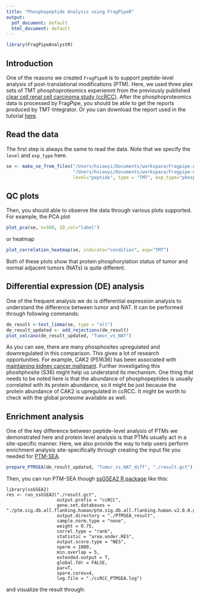 ```yaml
---
title: "Phosphopeptide Analysis using FragPipeR"
output:
  pdf_document: default
  html_document: default
---
```


```r
library(FragPipeAnalystR)
```

## Introduction
One of the reasons we created `FragPipeR` is to support peptide-level analysis of post-translational modifications (PTM). Here, we used three plex sets of TMT phosphoproteomics experiemnt from the previously published [clear cell renal cell carcinoma study (ccRCC)](https://www.sciencedirect.com/science/article/pii/S0092867419311237?via%3Dihub). After the phosphoproteomics data is processed by FragPipe, you should be able to get the reports produced by TMT-Integrator. Or you can download the report used in the tutorial [here](https://drive.google.com/drive/u/2/folders/1x8DCxGKdsZQmYGsv3vSWfj1IYRPzykmT).

## Read the data

The first step is always the same to read the data. Note that we specify the `level` and `exp_type` here.
```r
se <- make_se_from_files("/Users/hsiaoyi/Documents/workspace/Fragpipe-Analyst-Datasets/TMT/ccRCC_p_nccRCC_plex/abundance_single-site_MD.tsv",
                         "/Users/hsiaoyi/Documents/workspace/Fragpipe-Analyst-Datasets/TMT/ccRCC_p_nccRCC_plex/experiment_annotation_annotated.tsv",
                         level="peptide", type = "TMT", exp_type="phospho")
```

## QC plots

Then, you should able to observe the data through various plots supported. For example, the PCA plot 
```r
plot_pca(se, n=500, ID_col="label")
```

or heatmap
```r
plot_correlation_heatmap(se, indicate="condition", exp="TMT")
```

Both of these plots show that protein phosphorylation status of tumor and normal adjacent tumors (NATs) is quite different.

## Differential expression (DE) analysis

One of the frequent analysis we do is differential expression analysis to understand the difference between tumor and NAT. It can be performed through following commands:

```r
de_result <-test_limma(se, type = "all")
de_result_updated <- add_rejections(de_result)
plot_volcano(de_result_updated, "Tumor_vs_NAT")
```

As you can see, there are many phosphosites upregulated and downregulated in this comparison. This gives a lot of research opportunities. For example, CAK2 (P51636) has been associated with [maintaining kidney cancer malignant](https://pubmed.ncbi.nlm.nih.gov/30288056/). Further investigating this phoshphosite (S36) might help us understand its mechanism. One thing that needs to be noted here is that the abundance of phosphopeptides is usually correlated with its protein abundance, so it might be just because the protein abundance of CAK2 is upregulated in ccRCC. It might be worth to check with the global proteome available as well. 

## Enrichment analysis
One of the key difference between peptide-level analysis of PTMs we demonstrated here and protein level analysis is that PTMs usually act in a site-specific manner. Here, we also provide the way to help users perform enrichment analysis site-specifically through creating the input file you needed for [PTM-SEA](https://doi.org/10.1074/mcp.tir118.000943).
``` r
prepare_PTMSEA(de_result_updated, "Tumor_vs_NAT_diff", "./result.gct")
```

Then, you can run PTM-SEA though [ssGSEA2 R package](https://github.com/nicolerg/ssGSEA2) like this:
```
library(ssGSEA2)
res <- run_ssGSEA2("./result.gct",
                   output.prefix = "ccRCC",
                   gene.set.databases = "./ptm.sig.db.all.flanking.human/ptm.sig.db.all.flanking.human.v2.0.0.gmt",
                   output.directory = "./PTMSEA_result",
                   sample.norm.type = "none", 
                   weight = 0.75, 
                   correl.type = "rank", 
                   statistic = "area.under.RES",
                   output.score.type = "NES", 
                   nperm = 1000, 
                   min.overlap = 5, 
                   extended.output = T,
                   global.fdr = FALSE,
                   par=T,
                   spare.cores=4,
                   log.file = "./ccRCC_PTMSEA.log")
```

and visualize the result through:

``` r

```


